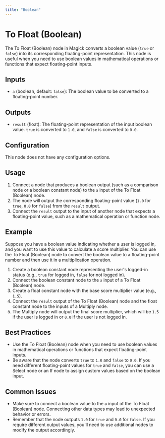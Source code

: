 ```yaml
---
title: "Boolean"
---
```


# To Float (Boolean)

The To Float (Boolean) node in Magick converts a boolean value (`true` or `false`) into its corresponding floating-point representation. This node is useful when you need to use boolean values in mathematical operations or functions that expect floating-point inputs.

## Inputs

- `a` (boolean, default: `false`): The boolean value to be converted to a floating-point number.

## Outputs

- `result` (float): The floating-point representation of the input boolean value. `true` is converted to `1.0`, and `false` is converted to `0.0`.

## Configuration

This node does not have any configuration options.

## Usage

1. Connect a node that produces a boolean output (such as a comparison node or a boolean constant node) to the `a` input of the To Float (Boolean) node.
2. The node will output the corresponding floating-point value (`1.0` for `true`, `0.0` for `false`) from the `result` output.
3. Connect the `result` output to the input of another node that expects a floating-point value, such as a mathematical operation or function node.

## Example

Suppose you have a boolean value indicating whether a user is logged in, and you want to use this value to calculate a score multiplier. You can use the To Float (Boolean) node to convert the boolean value to a floating-point number and then use it in a multiplication operation.

1. Create a boolean constant node representing the user's logged-in status (e.g., `true` for logged in, `false` for not logged in).
2. Connect the boolean constant node to the `a` input of a To Float (Boolean) node.
3. Create a float constant node with the base score multiplier value (e.g., `1.5`).
4. Connect the `result` output of the To Float (Boolean) node and the float constant node to the inputs of a Multiply node.
5. The Multiply node will output the final score multiplier, which will be `1.5` if the user is logged in or `0.0` if the user is not logged in.

## Best Practices

- Use the To Float (Boolean) node when you need to use boolean values in mathematical operations or functions that expect floating-point inputs.
- Be aware that the node converts `true` to `1.0` and `false` to `0.0`. If you need different floating-point values for `true` and `false`, you can use a Select node or an If node to assign custom values based on the boolean input.

## Common Issues

- Make sure to connect a boolean value to the `a` input of the To Float (Boolean) node. Connecting other data types may lead to unexpected behavior or errors.
- Remember that the node outputs `1.0` for `true` and `0.0` for `false`. If you require different output values, you'll need to use additional nodes to modify the output accordingly.